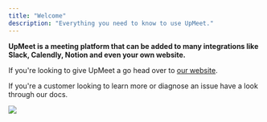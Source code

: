 ```yaml
---
title: "Welcome"
description: "Everything you need to know to use UpMeet."
---
```


**UpMeet is a meeting platform that can be added to many integrations like
Slack, Calendly, Notion and even your own website.**

If you're looking to give UpMeet a go head over to
[our website](https://upmeet.me).

If you're a customer looking to learn more or diagnose an issue have a look
through our docs.

![](/images/getting-started.png)
